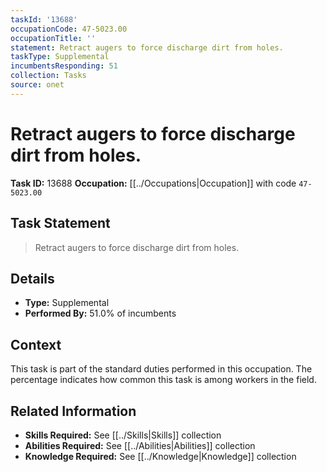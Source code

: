 ```yaml
---
taskId: '13688'
occupationCode: 47-5023.00
occupationTitle: ''
statement: Retract augers to force discharge dirt from holes.
taskType: Supplemental
incumbentsResponding: 51
collection: Tasks
source: onet
---
```

# Retract augers to force discharge dirt from holes.

**Task ID:** 13688
**Occupation:** [[../Occupations|Occupation]] with code `47-5023.00`

## Task Statement

> Retract augers to force discharge dirt from holes.

## Details

- **Type:** Supplemental
- **Performed By:** 51.0% of incumbents

## Context

This task is part of the standard duties performed in this occupation. The percentage indicates how common this task is among workers in the field.

## Related Information

- **Skills Required:** See [[../Skills|Skills]] collection
- **Abilities Required:** See [[../Abilities|Abilities]] collection
- **Knowledge Required:** See [[../Knowledge|Knowledge]] collection
